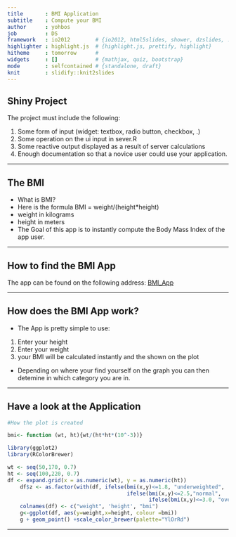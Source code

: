 ```yaml
---
title       : BMI Application
subtitle    : Compute your BMI
author      : yohbos
job         : DS
framework   : io2012        # {io2012, html5slides, shower, dzslides, ...}
highlighter : highlight.js  # {highlight.js, prettify, highlight}
hitheme     : tomorrow      # 
widgets     : []            # {mathjax, quiz, bootstrap}
mode        : selfcontained # {standalone, draft}
knit        : slidify::knit2slides
---
```


## Shiny Project

The project must include the following:

1. Some form of input (widget: textbox, radio button, checkbox, .)
2. Some operation on the ui input in sever.R
3. Some reactive output displayed as a result of server calculations
4. Enough documentation so that a novice user could use your application.

---

## The BMI


- What is BMI? 
- Here is the formula <span class = 'red'>BMI = weight/(height*height)</span>
- weight in kilograms
- height in meters
- The Goal of this app is to instantly compute the Body Mass Index of the app user.

---

## How to find the BMI App

The app can be found on the following address:
[BMI_App](http://yohbos.shinyapps.io/project/)

---

## How does the BMI App work?

- The App is pretty simple to use:
1. Enter your height
2. Enter your weight
3. your BMI will be calculated instantly and the shown on the plot

- Depending on where your find yourself on the graph you can then detemine in which category you are in.

---

## Have a look at the Application

```r
#How the plot is created

bmi<- function (wt, ht){wt/(ht*ht*(10^-3))}

library(ggplot2)
library(RColorBrewer)

wt <- seq(50,170, 0.7)
ht <- seq(100,220, 0.7)
df <- expand.grid(x = as.numeric(wt), y = as.numeric(ht))
    df$z <- as.factor(with(df, ifelse(bmi(x,y)<=1.8, "underweighted",
                                      ifelse(bmi(x,y)<=2.5,"normal",
                                             ifelse(bmi(x,y)<=3.0, "overweigthed","obese")))))
    colnames(df) <- c("weight", 'height', "bmi")
    g<-ggplot(df, aes(y=weight,x=height, colour =bmi))
    g + geom_point() +scale_color_brewer(palette="YlOrRd")
```

--- 





